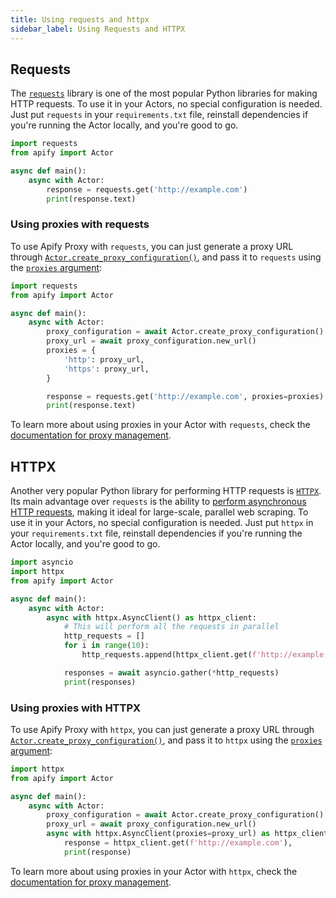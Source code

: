 ```yaml
---
title: Using requests and httpx
sidebar_label: Using Requests and HTTPX
---
```


<!-- TODO: link the correct template -->

## Requests

The [`requests`](https://requests.readthedocs.io) library is one of the most popular Python libraries for making HTTP requests.
To use it in your Actors, no special configuration is needed.
Just put `requests` in your `requirements.txt` file, reinstall dependencies if you're running the Actor locally,
and you're good to go.

```python title="src/main.py"
import requests
from apify import Actor

async def main():
    async with Actor:
        response = requests.get('http://example.com')
        print(response.text)
```

### Using proxies with requests

To use Apify Proxy with `requests`,
you can just generate a proxy URL through [`Actor.create_proxy_configuration()`](../../reference/class/Actor#create_proxy_configuration),
and pass it to `requests` using the [`proxies` argument](https://requests.readthedocs.io/en/latest/user/advanced/#proxies):

```python title="src/main.py"
import requests
from apify import Actor

async def main():
    async with Actor:
        proxy_configuration = await Actor.create_proxy_configuration()
        proxy_url = await proxy_configuration.new_url()
        proxies = {
            'http': proxy_url,
            'https': proxy_url,
        }

        response = requests.get('http://example.com', proxies=proxies)
        print(response.text)
```

To learn more about using proxies in your Actor with `requests`, check the [documentation for proxy management](../concepts/proxy-management).

## HTTPX

Another very popular Python library for performing HTTP requests is [`HTTPX`](https://www.python-httpx.org/).
Its main advantage over `requests` is the ability to [perform asynchronous HTTP requests](https://www.python-httpx.org/async/),
making it ideal for large-scale, parallel web scraping.
To use it in your Actors, no special configuration is needed.
Just put `httpx` in your `requirements.txt` file, reinstall dependencies if you're running the Actor locally,
and you're good to go.

```python title="src/main.py"
import asyncio
import httpx
from apify import Actor

async def main():
    async with Actor:
        async with httpx.AsyncClient() as httpx_client:
            # This will perform all the requests in parallel
            http_requests = []
            for i in range(10):
                http_requests.append(httpx_client.get(f'http://example.com/{i}'))

            responses = await asyncio.gather(*http_requests)
            print(responses)
```

### Using proxies with HTTPX

To use Apify Proxy with `httpx`,
you can just generate a proxy URL through [`Actor.create_proxy_configuration()`](../../reference/class/Actor#create_proxy_configuration),
and pass it to `httpx` using the [`proxies` argument](https://requests.readthedocs.io/en/latest/user/advanced/#proxies):

```python title="src/main.py"
import httpx
from apify import Actor

async def main():
    async with Actor:
        proxy_configuration = await Actor.create_proxy_configuration()
        proxy_url = await proxy_configuration.new_url()
        async with httpx.AsyncClient(proxies=proxy_url) as httpx_client:
            response = httpx_client.get(f'http://example.com'),
            print(response)
```

To learn more about using proxies in your Actor with `httpx`, check the [documentation for proxy management](../concepts/proxy-management).

